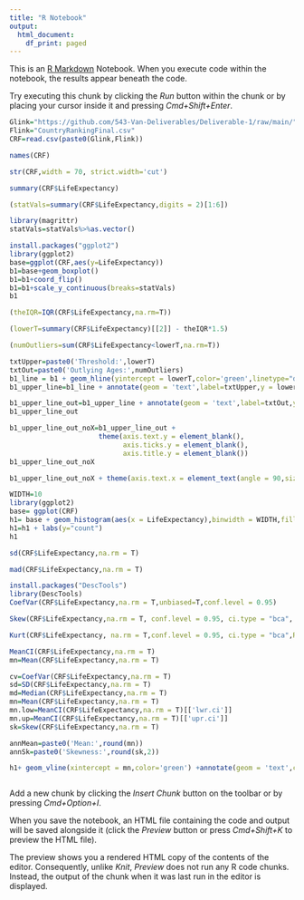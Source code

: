 ```yaml
---
title: "R Notebook"
output:
  html_document:
    df_print: paged
---
```


This is an [R Markdown](http://rmarkdown.rstudio.com) Notebook. When you execute code within the notebook, the results appear beneath the code. 

Try executing this chunk by clicking the *Run* button within the chunk or by placing your cursor inside it and pressing *Cmd+Shift+Enter*. 

```r
Glink="https://github.com/543-Van-Deliverables/Deliverable-1/raw/main/"
Flink="CountryRankingFinal.csv"
CRF=read.csv(paste0(Glink,Flink))
```
```r
names(CRF)
```
```r
str(CRF,width = 70, strict.width='cut')
```
```r
summary(CRF$LifeExpectancy)
```
```r
(statVals=summary(CRF$LifeExpectancy,digits = 2)[1:6])
```


```r
library(magrittr)
statVals=statVals%>%as.vector()

install.packages("ggplot2")
library(ggplot2)
base=ggplot(CRF,aes(y=LifeExpectancy))
b1=base+geom_boxplot()
b1=b1+coord_flip()
b1=b1+scale_y_continuous(breaks=statVals)
b1
```
```r
(theIQR=IQR(CRF$LifeExpectancy,na.rm=T))
```
```r
(lowerT=summary(CRF$LifeExpectancy)[[2]] - theIQR*1.5)
```
```r
(numOutliers=sum(CRF$LifeExpectancy<lowerT,na.rm=T))
```
```r
txtUpper=paste0('Threshold:',lowerT)
txtOut=paste0('Outlying Ages:',numOutliers)
b1_line = b1 + geom_hline(yintercept = lowerT,color='green',linetype="dotted",size=2) 
b1_upper_line=b1_line + annotate(geom = 'text',label=txtUpper,y = lowerT-1,x=0.2,angle=90)

b1_upper_line_out=b1_upper_line + annotate(geom = 'text',label=txtOut,y = lowerT-1,x=-0.05,angle=0)
b1_upper_line_out
```
```r
b1_upper_line_out_noX=b1_upper_line_out + 
                      theme(axis.text.y = element_blank(),
                            axis.ticks.y = element_blank(),
                            axis.title.y = element_blank())
b1_upper_line_out_noX

b1_upper_line_out_noX + theme(axis.text.x = element_text(angle = 90,size = 8,vjust = 0.5))
```
```r
WIDTH=10
library(ggplot2)
base= ggplot(CRF)  
h1= base + geom_histogram(aes(x = LifeExpectancy),binwidth = WIDTH,fill='darkgreen') 
h1=h1 + labs(y="count")
h1
```
```r
sd(CRF$LifeExpectancy,na.rm = T)

mad(CRF$LifeExpectancy,na.rm = T)

install.packages("DescTools")
library(DescTools)
CoefVar(CRF$LifeExpectancy,na.rm = T,unbiased=T,conf.level = 0.95)

Skew(CRF$LifeExpectancy,na.rm = T, conf.level = 0.95, ci.type = "bca", R=2500)

Kurt(CRF$LifeExpectancy, na.rm = T,conf.level = 0.95, ci.type = "bca",R=2500)

MeanCI(CRF$LifeExpectancy,na.rm = T)
mn=Mean(CRF$LifeExpectancy,na.rm = T)
```
```r
cv=CoefVar(CRF$LifeExpectancy,na.rm = T)
sd=SD(CRF$LifeExpectancy,na.rm = T)
md=Median(CRF$LifeExpectancy,na.rm = T)
mn=Mean(CRF$LifeExpectancy,na.rm = T)
mn.low=MeanCI(CRF$LifeExpectancy,na.rm = T)[['lwr.ci']]
mn.up=MeanCI(CRF$LifeExpectancy,na.rm = T)[['upr.ci']]
sk=Skew(CRF$LifeExpectancy,na.rm = T)
```


```r
annMean=paste0('Mean:',round(mn))
annSk=paste0('Skewness:',round(sk,2))

h1+ geom_vline(xintercept = mn,color='green') +annotate(geom = 'text',color='green',label=annMean,y = 50,x=mn-1,angle=90) + annotate(geom = 'text', color='darkblue',label=annSk,y = 05,x=lowerT+35,angle=0) +ggtitle("World Life Expectancy")+labs(x="Life Expectancy",y="Number of Countries")
```

```

```

Add a new chunk by clicking the *Insert Chunk* button on the toolbar or by pressing *Cmd+Option+I*.

When you save the notebook, an HTML file containing the code and output will be saved alongside it (click the *Preview* button or press *Cmd+Shift+K* to preview the HTML file). 

The preview shows you a rendered HTML copy of the contents of the editor. Consequently, unlike *Knit*, *Preview* does not run any R code chunks. Instead, the output of the chunk when it was last run in the editor is displayed.


